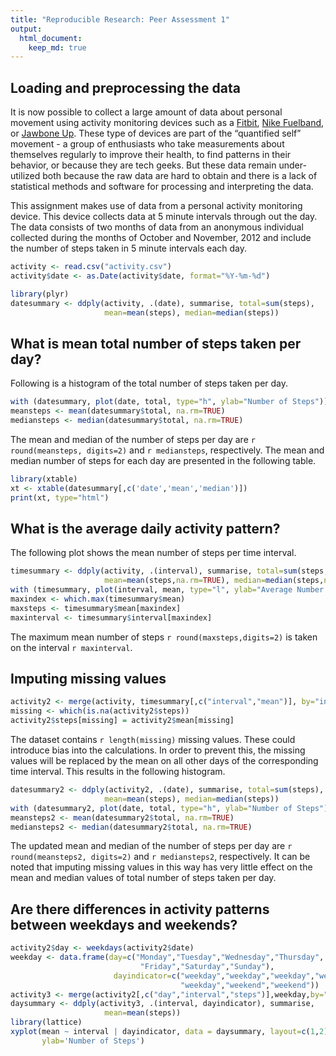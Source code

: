 ```yaml
---
title: "Reproducible Research: Peer Assessment 1"
output: 
  html_document:
    keep_md: true
---
```



## Loading and preprocessing the data

It is now possible to collect a large amount of data about personal movement using activity monitoring devices such as a [Fitbit](http://www.fitbit.com/), [Nike Fuelband](http://www.nike.com/us/en_us/c/nikeplus-fuelband), or [Jawbone Up](https://jawbone.com/up). These type of devices are part of the "quantified self" movement - a group of enthusiasts who take measurements about themselves regularly to improve their health, to find patterns in their behavior, or because they are tech geeks. But these data remain under-utilized both because the raw data are hard to obtain and there is a lack of statistical methods and software for processing and interpreting the data.

This assignment makes use of data from a personal activity monitoring device. This device collects data at 5 minute intervals through out the day. The data consists of two months of data from an anonymous individual collected during the months of October and November, 2012 and include the number of steps taken in 5 minute intervals each day.

```r
activity <- read.csv("activity.csv")
activity$date <- as.Date(activity$date, format="%Y-%m-%d")

library(plyr)
datesummary <- ddply(activity, .(date), summarise, total=sum(steps), 
                     mean=mean(steps), median=median(steps))
```

## What is mean total number of steps taken per day?

Following is a histogram of the total number of steps taken per day.
```r
with (datesummary, plot(date, total, type="h", ylab="Number of Steps"))
meansteps <- mean(datesummary$total, na.rm=TRUE)
mediansteps <- median(datesummary$total, na.rm=TRUE)
```

The mean and median of the number of steps per day are `r round(meansteps, digits=2)` and `r mediansteps`, respectively. The mean and median number of steps for each day are presented in the following table.

```r
library(xtable)
xt <- xtable(datesummary[,c('date','mean','median')])
print(xt, type="html")
```


## What is the average daily activity pattern?

The following plot shows the mean number of steps per time interval.

```r
timesummary <- ddply(activity, .(interval), summarise, total=sum(steps,na.rm=TRUE), 
                     mean=mean(steps,na.rm=TRUE), median=median(steps,na.rm=TRUE))
with (timesummary, plot(interval, mean, type="l", ylab="Average Number of Steps"))
maxindex <- which.max(timesummary$mean)
maxsteps <- timesummary$mean[maxindex]
maxinterval <- timesummary$interval[maxindex]
```

The maximum mean number of steps `r round(maxsteps,digits=2)` is taken on the interval `r maxinterval`.

## Imputing missing values
```r
activity2 <- merge(activity, timesummary[,c("interval","mean")], by="interval", all=TRUE)
missing <- which(is.na(activity2$steps))
activity2$steps[missing] = activity2$mean[missing]
```

The dataset contains `r length(missing)` missing values. These could introduce bias into the calculations. In order to prevent this, the missing values will be replaced by the mean on all other days of the corresponding time interval. This results in the following histogram.

```r
datesummary2 <- ddply(activity2, .(date), summarise, total=sum(steps), 
                     mean=mean(steps), median=median(steps))
with (datesummary2, plot(date, total, type="h", ylab="Number of Steps"))
meansteps2 <- mean(datesummary2$total, na.rm=TRUE)
mediansteps2 <- median(datesummary2$total, na.rm=TRUE)
```

The updated mean and median of the number of steps per day are `r round(meansteps2, digits=2)` and `r mediansteps2`, respectively. It can be noted that imputing missing values in this way has very little effect on the mean and median values of total number of steps taken per day.


## Are there differences in activity patterns between weekdays and weekends?
```r
activity2$day <- weekdays(activity2$date)
weekday <- data.frame(day=c("Monday","Tuesday","Wednesday","Thursday",
                             "Friday","Saturday","Sunday"),
                       dayindicator=c("weekday","weekday","weekday","weekday",
                                      "weekday","weekend","weekend"))
activity3 <- merge(activity2[,c("day","interval","steps")],weekday,by="day",all=TRUE)
daysummary <- ddply(activity3, .(interval, dayindicator), summarise, 
                     mean=mean(steps))
library(lattice)
xyplot(mean ~ interval | dayindicator, data = daysummary, layout=c(1,2), type='l', 
       ylab='Number of Steps')
```

